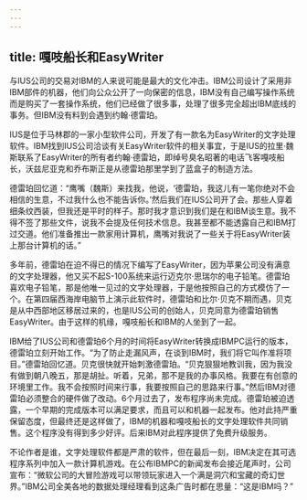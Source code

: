 ```yaml
---
---
---
```

title: 嘎吱船长和EasyWriter
---




与IUS公司的交易对IBM的人来说可能是最大的文化冲击。IBM公司设计了采用非IBM部件的机器，他们向公众公开了一向保密的信息，IBM没有自己编写操作系统而是购买了一套操作系统，他们已经做了很多事，处理了很多完全超出IBM底线的事务。但IBM没有料到会遇到约翰·德雷珀。

IUS是位于马林郡的一家小型软件公司，开发了有一款名为EasyWriter的文字处理软件。IBM找到IUS公司洽谈有关EasyWriter软件的相关事宜，于是IUS的拉里·魏斯联系了EasyWriter的所有者约翰·德雷珀，即绰号臭名昭著的电话飞客嘎吱船长，沃兹尼亚克和乔布斯正是从德雷珀那里学到了蓝盒子的制造方法。

德雷珀回忆道：“鹰嘴（魏斯）来找我，他说，‘德雷珀，我这儿有一笔你绝对不会相信的生意，不过我什么也不能告诉你。’然后我们在IUS公司开了会。那些人穿着细条纹西装，但我还是平时的样子。那时我才意识到我们是在和IBM谈生意。我不得不签了那些文件，说我不会提及任何技术信息。我甚至都不能透露自己和IBM打过交道。他们准备推出一款家用计算机，鹰嘴对我说了一些关于将EasyWriter装上那台计算机的话。”

多年前，德雷珀在迫不得已的情况下编写了EasyWriter，因为苹果公司没有满意的文字处理器，他又买不起S-100系统来运行迈克尔·思瑞尔的电子铅笔。德雷珀喜欢电子铅笔，那是他唯一见过的文字处理器，于是他按照自己的方式模仿了一个。在第四届西海岸电脑节上演示此软件时，德雷珀和比尔·贝克不期而遇，贝克是从中西部地区移居过来的，也是IUS公司的创始人，贝克同意为德雷珀销售EasyWriter。由于这样的机缘，嘎吱船长和IBM的人坐到了一起。

IBM给了IUS公司和德雷珀6个月的时间将EasyWriter转换成IBMPC运行的版本，德雷珀立刻开始工作。“为了防止走漏风声，在谈到IBM时，我们将它叫作准将项目。”德雷珀回忆道。贝克很快就开始刺激德雷珀。“贝克狠狠地教训我，因为我没有做到朝八晚五，那是胡扯。听着，兄弟，那不是我的办事风格。我要在有创意的环境里工作。我不会按照时间来行事，我要按照自己的思路来行事。”然后IBM对德雷珀必须整合的硬件做了改动。6个月过去了，发布程序尚未完成。德雷珀被迫透露，一个早期的完成版本可以满足要求，而且可以和机器一起发布。他对此持严重保留态度，但最终还是这样做了，IBM的机器和嘎吱船长的文字处理软件共同销售。这个程序没有得到多少好评。后来IBM对此程序提供了免费升级服务。

不论作者是谁，文字处理软件都是严肃的软件，但在最后一刻，IBM决定在其可选程序系列中加入一款计算机游戏。在公布IBMPC的新闻发布会接近尾声时，公司宣布：“微软公司的大冒险游戏可以带领玩家进入一个满是洞穴和宝藏的奇幻世界。”IBM公司全美各地的数据处理经理看到这条广告时都在思量：“这是IBM吗？”